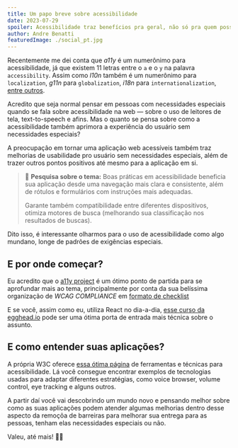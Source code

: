 ```yaml
---
title: Um papo breve sobre acessibilidade
date: 2023-07-29
spoiler: Acessibilidade traz benefícios pra geral, não só pra quem possui barreiras
author: Andre Benatti
featuredImage: ./social_pt.jpg
---
```


Recentemente me dei conta que *a11y* é um numerônimo para acessibilidade, já que existem 11 letras entre o `a` e o `y` na palavra `accessibility`. Assim como *l10n* também é um numerônimo para `localization`, *g11n* para `globalization`, *i18n* para `internationalization`, [entre outros](https://en.wikipedia.org/wiki/Numeronym#:~:text=A%20numeronym%20is%20a%20number,canine%2C%20relating%20to%20dogs%22).

Acredito que seja normal pensar em pessoas com necessidades especiais quando se fala sobre acessibilidade na web — sobre o uso de leitores de tela, text-to-speech e afins. Mas o quanto se pensa sobre como a acessibilidade também aprimora a experiência do usuário sem necessidades especiais?

A preocupação em tornar uma aplicação web acessíveis também traz melhorias de usabilidade pro usuário sem necessidades especiais, além de trazer outros pontos positivos até mesmo para a aplicação em si.

> 🔬 **Pesquisa sobre o tema:**
> Boas práticas em acessibilidade beneficia sua aplicação desde uma
> navegação mais clara e consistente, além de rótulos e formulários 
> com instruções mais adequadas.  
>  
> Garante também compatibilidade entre
> diferentes dispositivos, otimiza motores de busca (melhorando sua classificação
> nos resultados de buscas).

Dito isso, é interessante olharmos para o uso de acessibilidade como algo mundano, longe de padrões de exigências especiais.

## __E por onde começar?__

Eu acredito que o [a11y project](https://www.a11yproject.com) é um ótimo ponto de partida para se aprofundar mais ao tema, principalmente por conta da sua belíssima organização de *WCAG COMPLIANCE* em [formato de checklist](https://www.a11yproject.com/checklist/#content)

E se você, assim como eu, utiliza React no dia-a-dia, [esse curso da egghead.io](https://egghead.io/courses/develop-accessible-web-apps-with-react) pode ser uma ótima porta de entrada mais técnica sobre o assunto.


## __E como entender suas aplicações?__

A própria W3C oferece [essa ótima página](https://www.w3.org/WAI/people-use-web/tools-techniques/) de ferramentas e técnicas para acessibilidade. Lá você consegue encontrar exemplos de tecnologias usadas para adaptar diferentes estratégias, como voice browser, volume control, eye tracking e alguns outros.  


A partir daí você vai descobrindo um mundo novo e pensando melhor sobre como as suas aplicações podem atender algumas melhorias dentro desse aspecto da remoçõa de barreiras para melhorar sua entrega para as pessoas, tenham elas necessidades especiais ou não.

Valeu, até mais! 👋🏾


